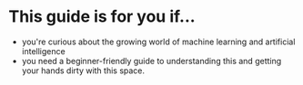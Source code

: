 # This guide is for you if...
- you're curious about the growing world of machine learning and artificial intelligence
- you need a beginner-friendly guide to understanding this and getting your hands dirty with this space.